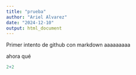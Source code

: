 ```yaml
---
title: "prueba"
author: "Ariel Alvarez"
date: "2024-12-10"
output: html_document
---
```


Primer intento de github con markdown
aaaaaaaaa

ahora qué

```r
2+2
```

